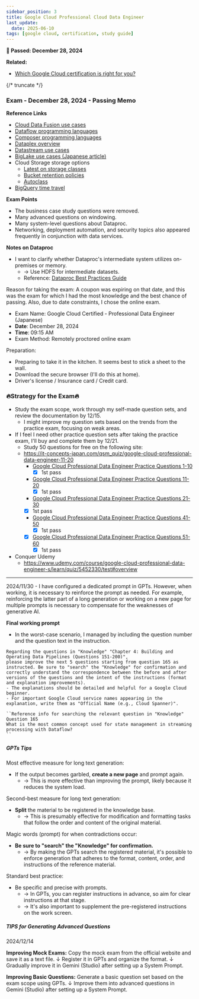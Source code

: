 ```yaml
---
sidebar_position: 3
title: Google Cloud Professional Cloud Data Engineer
last_update:
  date: 2025-06-10
tags: [google cloud, certification, study guide]
---
```



**🌸 Passed: December 28, 2024**

**Related:**
- [Which Google Cloud certification is right for you?](https://cloud.google.com/blog/topics/training-certifications/which-google-cloud-certification-exam-should-you-take?hl=en)

{/* truncate */}

### Exam - December 28, 2024 - Passing Memo

<Admonition type="note" title="Key Points Memo After Passing">

**Reference Links**
- [Cloud Data Fusion use cases](https://cloud.google.com/data-fusion?hl=en#use-cases)
- [Dataflow programming languages](https://cloud.google.com/dataflow/docs/overview?hl=en#portable)
- [Composer programming languages](https://cloud.google.com/composer/docs/concepts/overview?hl=en)
- [Dataplex overview](https://cloud.google.com/dataplex/docs/introduction?hl=en)
- [Datastream use cases](https://cloud.google.com/datastream/docs/implementing-datastream-dataflow-analytics?hl=en)
- [BigLake use cases (Japanese article)](https://www.topgate.co.jp/blog/google-service/23159)
- Cloud Storage storage options
  - [Latest on storage classes](https://cloud.google.com/storage/docs/storage-classes?hl=en#classes)
  - [Bucket retention policies](https://cloud.google.com/storage/docs/bucket-lock?hl=en#retention-policy)
  - [Autoclass](https://cloud.google.com/storage/docs/autoclass?hl=en)
- [BigQuery time travel](https://cloud.google.com/bigquery/docs/time-travel?hl=en)

**Exam Points**
- The business case study questions were removed.
- Many advanced questions on windowing.
- Many system-level questions about Dataproc.
- Networking, deployment automation, and security topics also appeared frequently in conjunction with data services.

**Notes on Dataproc**
- I want to clarify whether Dataproc's intermediate system utilizes on-premises or memory.
  - → Use HDFS for intermediate datasets.
  - Reference: [Dataproc Best Practices Guide](https://cloud.google.com/blog/topics/developers-practitioners/dataproc-best-practices-guide)
</Admonition>


<Admonition type="info" title="Exam Information - December 28, 2024">
Reason for taking the exam: A coupon was expiring on that date, and this was the exam for which I had the most knowledge and the best chance of passing. Also, due to date constraints, I chose the online exam.

- Exam Name: Google Cloud Certified - Professional Data Engineer (Japanese)
- **Date**: December 28, 2024
- **Time**: 09:15 AM
- Exam Method: Remotely proctored online exam

Preparation:

- Preparing to take it in the kitchen. It seems best to stick a sheet to the wall.
- Download the secure browser (I'll do this at home).
- Driver's license / Insurance card / Credit card.
</Admonition>


### 🔥Strategy for the Exam🔥

- Study the exam scope, work through my self-made question sets, and review the documentation by 12/15.
  - I might improve my question sets based on the trends from the practice exam, focusing on weak areas.
- If I feel I need other practice question sets after taking the practice exam, I'll buy and complete them by 12/21.
  - Study 50 questions for free on the following site:
  - https://it-concepts-japan.com/qsm_quiz/google-cloud-professional-data-engineer-11-20
    - [Google Cloud Professional Data Engineer Practice Questions 1-10](https://it-concepts-japan.com/qsm_quiz/google-cloud-professional-data-engineer-1-10)
      - [x] 1st pass
    - [Google Cloud Professional Data Engineer Practice Questions 11-20](https://it-concepts-japan.com/qsm_quiz/google-cloud-professional-data-engineer-11-20)
      - [x] 1st pass
    -  [Google Cloud Professional Data Engineer Practice Questions 21-30](https://it-concepts-japan.com/qsm_quiz/google-cloud-professional-data-engineer-21-30)
      - [x] 1st pass
    - [Google Cloud Professional Data Engineer Practice Questions 41-50](https://it-concepts-japan.com/qsm_quiz/google-cloud-professional-data-engineer-41-50)
      - [x] 1st pass
    - [x] [Google Cloud Professional Data Engineer Practice Questions 51-60](https://it-concepts-japan.com/qsm_quiz/google-cloud-professional-data-engineer-51-60)
      - [x] 1st pass
- Conquer Udemy
  - https://www.udemy.com/course/google-cloud-professional-data-engineer-s/learn/quiz/5452330/test#overview

---

<Admonition type="info" title="Prompt Memo for Creating Practice Questions">
2024/11/30
- I have configured a dedicated prompt in GPTs. However, when working, it is necessary to reinforce the prompt as needed. For example, reinforcing the latter part of a long generation or working on a new page for multiple prompts is necessary to compensate for the weaknesses of generative AI.

**Final working prompt**
- In the worst-case scenario, I managed by including the question number and the question text in the instruction.
```text
Regarding the questions in "Knowledge" "Chapter 4: Building and Operating Data Pipelines (Questions 151-200)",
please improve the next 5 questions starting from question 165 as instructed. Be sure to "search" the "Knowledge" for confirmation and correctly understand the correspondence between the before and after versions of the questions and the intent of the instructions (format and explanation improvements).
- The explanations should be detailed and helpful for a Google Cloud beginner.
- For important Google Cloud service names appearing in the explanation, write them as "Official Name (e.g., Cloud Spanner)".

``Reference info for searching the relevant question in "Knowledge"
Question 165
What is the most common concept used for state management in streaming processing with Dataflow?
``
```

##### GPTs Tips

Most effective measure for long text generation:
- If the output becomes garbled, **create a new page** and prompt again.
  - → This is more effective than improving the prompt, likely because it reduces the system load.

Second-best measure for long text generation:
- **Split** the material to be registered in the knowledge base.
  - → This is presumably effective for modification and formatting tasks that follow the order and content of the original material.

Magic words (prompt) for when contradictions occur:
- **Be sure to "search" the "Knowledge" for confirmation.**
  - → By making the GPTs search the registered material, it's possible to enforce generation that adheres to the format, content, order, and instructions of the reference material.

Standard best practice:
- Be specific and precise with prompts.
  - → In GPTs, you can register instructions in advance, so aim for clear instructions at that stage.
  - → It's also important to supplement the pre-registered instructions on the work screen.



##### TIPS for Generating Advanced Questions

2024/12/14 

**Improving Mock Exams:**
Copy the mock exam from the official website and save it as a text file.
↓
Register it in GPTs and organize the format.
↓
Gradually improve it in Gemini (Studio) after setting up a System Prompt.

**Improving Basic Questions:**
Generate a basic question set based on the exam scope using GPTs.
↓
Improve them into advanced questions in Gemini (Studio) after setting up a System Prompt.
</Admonition>

